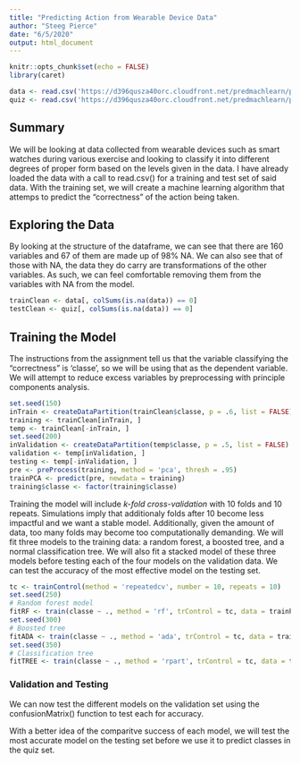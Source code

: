 ```yaml
---
title: "Predicting Action from Wearable Device Data"
author: "Steeg Pierce"
date: "6/5/2020"
output: html_document
---
```


```r
knitr::opts_chunk$set(echo = FALSE)
library(caret)
```

```r
data <- read.csv('https://d396qusza40orc.cloudfront.net/predmachlearn/pml-training.csv')
quiz <- read.csv('https://d396qusza40orc.cloudfront.net/predmachlearn/pml-testing.csv')
```

## Summary

We will be looking at data collected from wearable devices such as smart watches during various exercise and looking to classify it into different degrees of proper form based on the levels given in the data. I have already loaded the data with a call to read.csv() for a training and test set of said data. With the training set, we will create a machine learning algorithm that attemps to predict the "correctness" of the action being taken.

## Exploring the Data

By looking at the structure of the dataframe, we can see that there are 160 variables and 67 of them are made up of 98% NA. We can also see that of those with NA, the data they do carry are transformations of the other variables. As such, we can feel comfortable removing them from the variables with NA from the model.

```r
trainClean <- data[, colSums(is.na(data)) == 0]
testClean <- quiz[, colSums(is.na(data)) == 0]
```

## Training the Model

The instructions from the assignment tell us that the variable classifying the "correctness" is 'classe', so we will be using that as the dependent variable. We will attempt to reduce excess variables by preprocessing with principle components analysis. 

```r
set.seed(150)
inTrain <- createDataPartition(trainClean$classe, p = .6, list = FALSE)
training <- trainClean[inTrain, ]
temp <- trainClean[-inTrain, ]
set.seed(200)
inValidation <- createDataPartition(temp$classe, p = .5, list = FALSE)
validation <- temp[inValidation, ]
testing <- temp[-inValidation, ]
pre <- preProcess(training, method = 'pca', thresh = .95)
trainPCA <- predict(pre, newdata = training)
training$classe <- factor(training$classe)
```

Training the model will include *k-fold cross-validation* with 10 folds and 10 repeats. Simulations imply that additionaly folds after 10 become less impactful and we want a stable model. Additionally, given the amount of data, too many folds may become too computationally demanding. We will fit three models to the training data: a random forest, a boosted tree, and a normal classification tree. We will also fit a stacked model of these three models before testing each of the four models on the validation data. We can test the accuracy of the most effective model on the testing set.

```r
tc <- trainControl(method = 'repeatedcv', number = 10, repeats = 10)
set.seed(250)
# Random forest model
fitRF <- train(classe ~ ., method = 'rf', trControl = tc, data = trainPCA)
set.seed(300)
# Boosted tree
fitADA <- train(classe ~ ., method = 'ada', trControl = tc, data = trainPCA) #binary only
set.seed(350)
# Classification tree
fitTREE <- train(classe ~ ., method = 'rpart', trControl = tc, data = trainPCA)
```



### Validation and Testing

We can now test the different models on the validation set using the confusionMatrix() function to test each for accuracy. 



With a better idea of the comparitve success of each model, we will test the most accurate model on the testing set before we use it to predict classes in the quiz set.
